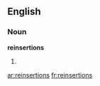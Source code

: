 ==English==

===Noun===
'''reinsertions'''

# {{plural of|[[reinsertion]]}}

[[ar:reinsertions]]
[[fr:reinsertions]]